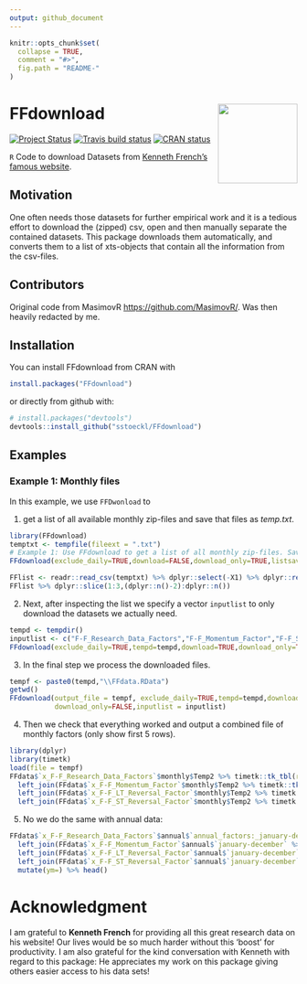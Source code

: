 ```yaml
---
output: github_document
---
```


<!-- README.md is generated from README.Rmd. Please edit that file -->

```r
knitr::opts_chunk$set(
  collapse = TRUE,
  comment = "#>",
  fig.path = "README-"
)
```

# FFdownload <a href='https://github.com/sstoeckl/FFdownload'><img src='man/figures/logo.png' align="right" height="139" /></a>

<!-- badges: start -->
  [![Project Status](https://www.repostatus.org/badges/latest/active.svg)](https://www.repostatus.org/#active)
  [![Travis build status](https://travis-ci.org/sstoeckl/ffdownload.svg?branch=master)](https://travis-ci.org/sstoeckl/ffdownload)
  [![CRAN status](https://www.r-pkg.org/badges/version/FFdownload)](https://CRAN.R-project.org/package=FFdownload)
<!-- badges: end -->


`R` Code to download Datasets from [Kenneth French's famous website](http://mba.tuck.dartmouth.edu/pages/faculty/ken.french/data_library.html).

## Motivation

One often needs those datasets for further empirical work and it is a tedious effort to download the (zipped) csv, open and then manually separate the contained datasets. This package downloads them automatically, and converts them to a list of xts-objects that contain all the information from the csv-files.

## Contributors

Original code from MasimovR <https://github.com/MasimovR/>. Was then heavily redacted by me.

## Installation

You can install FFdownload from CRAN with 
```r
install.packages("FFdownload")
```
or directly from github with:
```r
# install.packages("devtools")
devtools::install_github("sstoeckl/FFdownload")
```

## Examples

### Example 1: Monthly files

In this example, we use `FFDwonload` to 

1.  get a list of all available monthly zip-files and save that files as *temp.txt*.

```r
library(FFdownload)
temptxt <- tempfile(fileext = ".txt")
# Example 1: Use FFdownload to get a list of all monthly zip-files. Save that list as temptxt.
FFdownload(exclude_daily=TRUE,download=FALSE,download_only=TRUE,listsave=temptxt)
```

```r
FFlist <- readr::read_csv(temptxt) %>% dplyr::select(-X1) %>% dplyr::rename(Files=x)
FFlist %>% dplyr::slice(1:3,(dplyr::n()-2):dplyr::n())
```

2.  Next, after inspecting the list we specify a vector `inputlist` to only download the datasets we actually need.

```r
tempd <- tempdir()
inputlist <- c("F-F_Research_Data_Factors","F-F_Momentum_Factor","F-F_ST_Reversal_Factor","F-F_LT_Reversal_Factor")
FFdownload(exclude_daily=TRUE,tempd=tempd,download=TRUE,download_only=TRUE,inputlist=inputlist)
```

3.  In the final step we process the downloaded files.

```r
tempf <- paste0(tempd,"\\FFdata.RData")
getwd()
FFdownload(output_file = tempf, exclude_daily=TRUE,tempd=tempd,download=FALSE,
           download_only=FALSE,inputlist = inputlist)
```

4. Then we check that everything worked and output a combined file of monthly factors (only show first 5 rows).

```r
library(dplyr)
library(timetk)
load(file = tempf)
FFdata$`x_F-F_Research_Data_Factors`$monthly$Temp2 %>% timetk::tk_tbl(rename_index = "ym") %>%
  left_join(FFdata$`x_F-F_Momentum_Factor`$monthly$Temp2 %>% timetk::tk_tbl(rename_index = "ym"),by="ym") %>%
  left_join(FFdata$`x_F-F_LT_Reversal_Factor`$monthly$Temp2 %>% timetk::tk_tbl(rename_index = "ym"),by="ym") %>%
  left_join(FFdata$`x_F-F_ST_Reversal_Factor`$monthly$Temp2 %>% timetk::tk_tbl(rename_index = "ym"),by="ym") %>% head()
```

5. No we do the same with annual data:

```r
FFdata$`x_F-F_Research_Data_Factors`$annual$`annual_factors:_january-december` %>% timetk::tk_tbl(rename_index = "ym") %>%
  left_join(FFdata$`x_F-F_Momentum_Factor`$annual$`january-december` %>% timetk::tk_tbl(rename_index = "ym"),by="ym") %>%
  left_join(FFdata$`x_F-F_LT_Reversal_Factor`$annual$`january-december` %>% timetk::tk_tbl(rename_index = "ym"),by="ym") %>%
  left_join(FFdata$`x_F-F_ST_Reversal_Factor`$annual$`january-december` %>% timetk::tk_tbl(rename_index = "ym"),by="ym") %>%
  mutate(ym=) %>% head()
```

# Acknowledgment

I am grateful to **Kenneth French** for providing all this great research data on his website! Our lives would be so much harder without this 'boost' for productivity. I am also grateful for the kind conversation with Kenneth with regard to this package: He appreciates my work on this package giving others easier access to his data sets!
